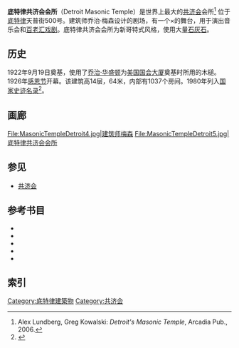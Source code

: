 {{Infobox_nrhp
 | name = 底特律共济会会所
 | image = Detroit Masonic Temple - Detroit Michigan.jpg
 | location = {{USA}}底特律Temple 街500号
 | lat_degrees = 42
 | lat_minutes = 20
 | lat_seconds = 29.11
 | lat_direction = N
 | long_degrees = 83
 | long_minutes = 3
 | long_seconds = 36.56
 | long_direction = W
 | architect = 乔治·梅森
 | architecture = 新哥特式
 | built = 1922
 | added = 1980年11月11日
 | refnum = 80001920
}}
'''底特律共济会会所'''（Detroit Masonic Temple）是世界上最大的[[共济会|共济会]]会所<ref>Alex Lundberg, Greg Kowalski: ''Detroit's Masonic Temple'', Arcadia Pub., 2006.</ref> 位于[[底特律|底特律]]天普街500号。建筑师乔治·梅森设计的剧场，有一个{{convert|55|ft|m|sing=on}}×{{convert|100|ft|m|sing=on}}的舞台，用于演出音乐会和[[百老汇剧院|百老汇戏剧]]。底特律共济会会所为新哥特式风格，使用大量[[石灰石|石灰石]]。

==历史==
1922年9月19日奠基，使用了[[乔治·华盛顿|乔治·华盛顿]]为[[美国国会大厦|美国国会大厦]]奠基时所用的木槌。1926年[[感恩节|感恩节]]开幕。该建筑高14层，64米，内部有1037个房间。1980年列入[[国家史迹名录|国家史迹名录]]<ref name="nris">{{NRISref|2008a}}</ref>。

==画廊==
<gallery>
File:MasonicTempleDetroit4.jpg|建筑师梅森
File:MasonicTempleDetroit5.jpg|底特律共济会会所
</gallery>
==参见==
*[[共济会|共济会]]

==参考书目==
*{{Cite book | author=Hill, Eric J. and John Gallagher | title= AIA Detroit: The American Institute of Architects Guide to Detroit Architecture| url=https://archive.org/details/aiadetroitameric0000hill | year=2002 | publisher= Wayne State University Press | isbn=0-8143-3120-3}}
*{{Cite book| author=Kvaran, Einar Einarsson| title=Architectural Sculpture in America| publisher=unpublished}}
*{{Cite book | author=Lundberg, Alex and Greg Kowalski | title= Detroit's Masonic Temple| year=2006 | publisher= Arcadia Publishing | id=ISBN 073854034X}}
*{{Cite book | author=Meyer, Katherine Mattingly and Martin C.P. McElroy with Introduction by W. Hawkins Ferry, Hon A.I.A.| title=Detroit Architecture A.I.A. Guide Revised Edition | url=https://archive.org/details/detroitarchitect0000unse| year= 1980| publisher= Wayne State University Press| isbn = 0-8143-1651-4}}
*{{Cite book | title=Masonic Temple: A.D. 1926, A.L. 5926 | author=Masonic Temple Association of Detroit | year=1926 | oclc=23367822 | version=32-page pamphlet}}

==索引==
{{Reflist|2}}

[[Category:底特律建築物|Category:底特律建築物]]
[[Category:共济会|Category:共济会]]
